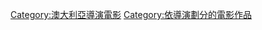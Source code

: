 {{Cat more|葛格·麥克林}}

{{DEFAULTSORT:McLean, Greg}}
[[Category:澳大利亞導演電影|Category:澳大利亞導演電影]]
[[Category:依導演劃分的電影作品|Category:依導演劃分的電影作品]]